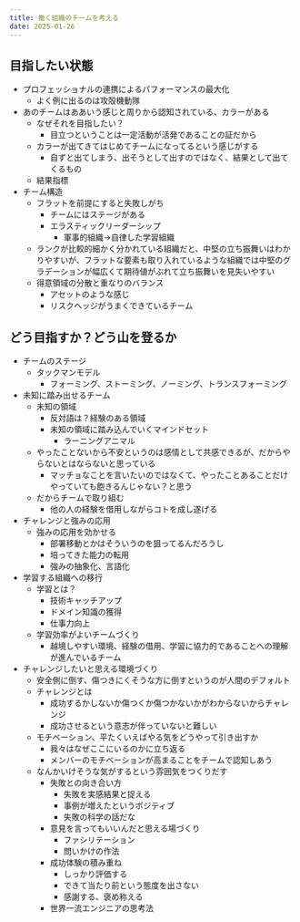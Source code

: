 ```yaml
---
title: 働く組織のチームを考える
date: 2025-01-26
---
```


## 目指したい状態

- プロフェッショナルの連携によるパフォーマンスの最大化
	- よく例に出るのは攻殻機動隊
- あのチームはああいう感じと周りから認知されている、カラーがある
	- なぜそれを目指したい？
		- 目立つということは一定活動が活発であることの証だから
	- カラーが出てきてはじめてチームになってるという感じがする
		- 自ずと出てしまう、出そうとして出すのではなく、結果として出てくるもの
	- 結果指標
- チーム構造
	- フラットを前提にすると失敗しがち
		- チームにはステージがある
		- エラスティックリーダーシップ
			- 軍事的組織→自律した学習組織
	- ランクが比較的細かく分かれている組織だと、中堅の立ち振舞いはわかりやすいが、フラットな要素も取り入れているような組織では中堅のグラデーションが幅広くて期待値がぶれて立ち振舞いを見失いやすい
	- 得意領域の分散と重なりのバランス
		- アセットのような感じ
		- リスクヘッジがうまくできているチーム

## どう目指すか？どう山を登るか

- チームのステージ
	- タックマンモデル
		- フォーミング、ストーミング、ノーミング、トランスフォーミング
- 未知に踏み出せるチーム
	- 未知の領域
		- 反対語は？経験のある領域
		- 未知の領域に踏み込んでいくマインドセット
			- ラーニングアニマル
	- やったことないから不安というのは感情として共感できるが、だからやらないとはならないと思っている
		- マッチョなことを言いたいのではなくて、やったことあることだけやっていても飽きるんじゃない？と思う
	- だからチームで取り組む
		- 他の人の経験を借用しながらコトを成し遂げる
- チャレンジと強みの応用
	- 強みの応用を効かせる
		- 部署移動とかはそういうのを狙ってるんだろうし
		- 培ってきた能力の転用
		- 強みの抽象化、言語化
- 学習する組織への移行
	- 学習とは？
		- 技術キャッチアップ
		- ドメイン知識の獲得
		- 仕事力向上
	- 学習効率がよいチームづくり
		- 越境しやすい環境、経験の借用、学習に協力的であることへの理解が進んでいるチーム
- チャレンジしたいと思える環境づくり
	- 安全側に倒す、傷つきにくそうな方に倒すというのが人間のデフォルト
	- チャレンジとは
		- 成功するかしないか傷つくか傷つかないかがわからないからチャレンジ
		- 成功させるという意志が伴っていないと難しい
	- モチベーション、平たくいえばやる気をどうやって引き出すか
		- 我々はなぜここにいるのかに立ち返る
		- メンバーのモチベーションが高まることをチームで認知しあう
	- なんかいけそうな気がするという雰囲気をつくりだす
		- 失敗との向き合い方
			- 失敗を実感結果と捉える
			- 事例が増えたというポジティブ
			- 失敗の科学の話だな
		- 意見を言ってもいいんだと思える場づくり
			- ファシリテーション
			- 問いかけの作法
		- 成功体験の積み重ね
			- しっかり評価する
			- できて当たり前という態度を出さない
			- 感謝する、褒め称える
		- 世界一流エンジニアの思考法
